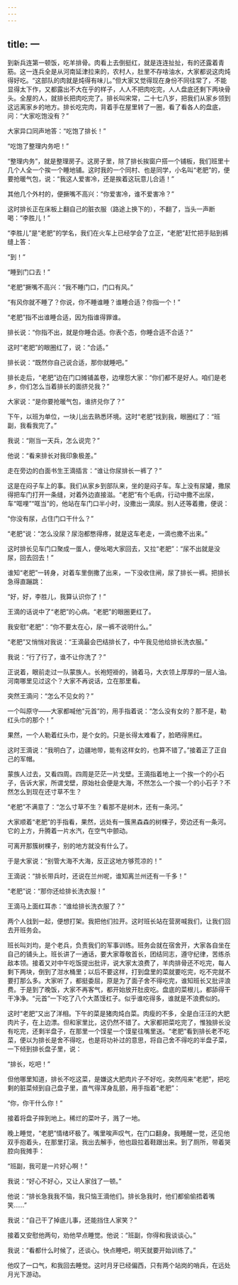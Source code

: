 ```yaml
---
---
---
```

title: 一
---




到新兵连第一顿饭，吃羊排骨。肉看上去倒挺红，就是连连扯扯，有的还露着青筋。这一连兵全是从河南延津拉来的，农村人，肚里不存啥油水，大家都说这肉炖得好吃。“这部队的肉就是炖得有味儿。”但大家又觉得现在身份不同往常了，不能显得太下作，又都露出不大在乎的样子，人人不把肉吃完，人人盘底还剩下两块骨头。全屋的人，就排长把肉吃完了。排长叫宋常，二十七八岁，把我们从家乡领到这远离家乡的地方。排长吃完肉，背着手在屋里转了一圈，看了看各人的盘底，问：“大家吃饱没有？”

大家异口同声地答：“吃饱了排长！”

“吃饱了整理内务吧！”

“整理内务”，就是整理房子。这房子里，除了排长挨窗户搭一个铺板，我们班里十几个人全一个挨一个睡地铺。这时我的一个同村、也是同学，小名叫“老肥”的，便要抢暖气包，说：“我这人爱害冷，还是挨着这玩意儿合适！”

其他几个外村的，便撅嘴不高兴：“你爱害冷，谁不爱害冷？”

这时排长正在床板上翻自己的脏衣服（路途上换下的），不翻了，当头一声断喝：“李胜儿！”

“李胜儿”是“老肥”的学名，我们在火车上已经学会了立正，“老肥”赶忙把手贴到裤缝上答：

“到！”

“睡到门口去！”

“老肥”撅嘴不高兴：“我不睡门口，门口有风。”

“有风你就不睡了？你说，你不睡谁睡？谁睡合适？你指一个！”

“老肥”指不出谁睡合适，因为指谁得罪谁。

排长说：“你指不出，就是你睡合适。你表个态，你睡合适不合适？”

这时“老肥”的眼圈红了，说：“合适。”

排长说：“既然你自己说合适，那你就睡吧。”

排长走后，“老肥”边在门口摊铺盖卷，边埋怨大家：“你们都不是好人。咱们是老乡，你们怎么当着排长的面挤兑我？”

大家说：“是你要抢暖气包，谁挤兑你了？”

下午，以班为单位，一块儿出去熟悉环境。这时“老肥”找到我，眼圈红了：“班副，我看我完了。”

我说：“刚当一天兵，怎么说完？”

他说：“看来排长对我印象极差。”

走在旁边的白面书生王滴插言：“谁让你尿排长一裤了？”

这是在闷子车上的事。我们从家乡到部队来，坐的是闷子车。车上没有尿罐，撒尿得把车门打开一条缝，对着外边直接滋。“老肥”有个毛病，行动中撒不出尿，车“哐哩”“哐当”的，他站在车门口半小时，没撒出一滴尿。别人还等着撒，便说：

“你没有尿，占住门口干什么？”

“老肥”说：“怎么没尿？尿泡都憋得疼，就是这车老走，一滴也撒不出来。”

这时排长见车门口聚成一蛋人，便吆喝大家回去，又拉“老肥”：“尿不出就是没尿，回去回去！”

谁知“老肥”一转身，对着车里倒撒了出来，一下没收住闸，尿了排长一裤。把排长急得直蹦跳：

“好，好，李胜儿，我算认识你了！”

王滴的话说中了“老肥”的心病。“老肥”的眼圈更红了。

我安慰“老肥”：“你不要太在心，尿一裤不说明什么。”

“老肥”又悄悄对我说：“王滴最会巴结排长了，中午我见他给排长洗衣服。”

我说：“行了行了，谁不让你洗了？”

正说着，眼前走过一队蒙族人。长袍短褂的，骑着马，大衣领上厚厚的一层人油。河南哪里见过这个？大家不再说话，立在那里看。

突然王滴问：“怎么不见女的？”

一个叫原守——大家都喊他“元首”的，用手指着说：“怎么没有女的？那不是，勒红头巾的那个！”

果然，一个人勒着红头巾，是个女的。只是长得太难看了，脸晒得黑红。

这时王滴说：“我明白了，边疆地带，能有这样女的，也算不错了。”接着正了正自己的军帽。

蒙族人过去，又看四周。四周是茫茫一片戈壁。王滴指着地上一个挨一个的小石子，告诉大家，所谓戈壁，原始社会便是大海，不然怎么一个挨一个的小石子？不然怎么到现在还寸草不生？

“老肥”不满意了：“怎么寸草不生？看那不是树木，还有一条河。”

大家顺着“老肥”的手指看，果然，远处有一簇黑森森的树棵子，旁边还有一条河。它的上方，升腾着一片水汽，在空气中颤动。

可离开那簇树棵子，别的地方就没有什么了。

于是大家说：“别管大海不大海，反正这地方够荒凉的！”

王滴说：“排长带兵时，还说在兰州呢，谁知离兰州还有一千多！”

“老肥”说：“那你还给排长洗衣服！”

王滴马上面红耳赤：“谁给排长洗衣服了？”

两个人戗到一起，便想打架。我把他们拉开。这时班长站在营房喊我们，让我们回去开班务会。

班长叫刘均，是个老兵，负责我们的军事训练。班务会就在宿舍开，大家各自坐在自己的铺头上。班长讲了一通话，要大家尊敬首长，团结同志，遵守纪律，苦练杀敌本领。接着又对中午吃饭提出批评，说大家太浪费了，羊肉排骨还不吃完，每人剩下两块，倒到了泔水桶里；以后不要这样，打到盘里的菜就要吃完，吃不完就不要打那么多。大家听了，都挺委屈，原是为了面子舍不得吃完，谁知班长又批评浪费。于是到了晚饭，大家不再客气，都开始放开肚皮吃。盘底的菜根儿，都舔得干干净净。“元首”一下吃了八个大蒸馍杠子。似乎谁吃得多，谁就是不浪费似的。

这时“老肥”又出了洋相。下午的菜是猪肉炖白菜。肉瘦的不多，全是白汪汪的大肥肉片子，在上边漂。但和家里比，这仍然不错了。大家都把菜吃完了，惟独排长没有吃完，还剩半盘子，在那里一个馍星一个馍星往嘴里送。“老肥”看到排长老不吃菜，便以为排长是舍不得吃，也是将功补过的意思，将自己舍不得吃的半盘子菜，一下倾到排长盘子里，说：

“排长，吃吧！”

但他哪里知道，排长不吃这菜，是嫌这大肥肉片子不好吃，突然闯来“老肥”，把吃剩的脏菜倾到自己盘子里，直气得浑身乱颤，用手指着“老肥”：

“你，你干什么你！”

接着将盘子摔到地上。稀烂的菜叶子，溅了一地。

晚上睡觉，“老肥”情绪坏极了。嘴里唉声叹气，在门口翻身。我睡醒一觉，还见他双手抱着头，在那里打滚。我出去解手，他也趿拉着鞋跟出来。到了厕所，带着哭腔向我摊手：

“班副，我可是一片好心啊！”

我说：“好心不好心，又让人家戗了一顿。”

他说：“排长急我我不恼，我只恼王滴他们。排长急我时，他们都偷偷捂着嘴笑……”

我说：“自己干了掉底儿事，还能挡住人家笑？”

接着又安慰他两句，劝他早点睡觉。他说：“班副，你得和我谈谈心。”

我说：“看都什么时候了，还谈心。快点睡吧，明天就要开始训练了。”

他叹了一口气，和我回去睡觉。这时月牙已经偏西，只有两个站岗的哨兵，在远处月光下游动。